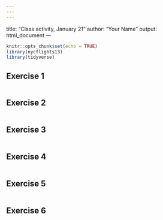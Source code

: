 ```yaml
---
---
---
```

title: "Class activity, January 21"
author: "Your Name"
output: html_document
---

```r
knitr::opts_chunk$set(echo = TRUE)
library(nycflights13)
library(tidyverse)
```

## Exercise 1

```r

```

## Exercise 2

```r

```

## Exercise 3

```r

```

## Exercise 4

```r

```

## Exercise 5

```r

```

## Exercise 6

```r

```